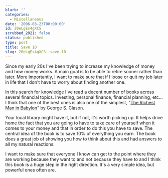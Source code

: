 ```yaml
---
blurb: ''
categories:
  - Miscellaneous
date: '2006-03-23T00:00:00'
id: 20eLgEs4gXCS
scrubbed_2021: false
status: published
type: post
title: Save 10
slug: 20eLgEs4gXCS--save-10
---
```


Since my early 20s I've been trying to increase my knowledge of
money and how money works. A main goal is to be able to retire
sooner rather than later. More importantly, I want to make sure
that if I loose or quit my job later in life that I don't have to
worry about finding another one.

In this search for knowledge I've read a decent number of books
across several financial topics. Investing, personal finance,
financial planning, etc... I think that one of the best ones is
also one of the simplest,
"[The Richest Man in Babylon](http://www.amazon.com/gp/product/0451205367/sr=8-2/qid=1143168033/ref=pd_bbs_2/002-2428558-2432022?_encoding=UTF8)"
by George S. Clason.

Your local library might have it, but if not, it's worth picking
up. It helps drive home the fact that you are going to have to take
care of yourself when it comes to your money and that in order to
do this you have to save. The central idea of the book is to save
10% of everything you earn. The book does a great job of showing
you how to think about this and had answers to all my natural
reactions.

I want to make sure that everyone I know can get to the point where
they are working because they want to and not because they have to
and I think this book is a huge step in the right direction. It's a
very simple idea, but powerful ones often are.
